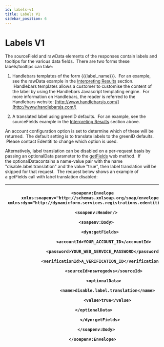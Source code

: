 ```yaml
---
id: labels-v1
title: Labels V1
sidebar_position: 6
---
```


# Labels V1

The sourceField and rawData elements of the responses contain labels and tooltips for the various data fields.  There are two forms these labels/tooltips can take: 

1. Handlebars templates of the form \{\{\{label\_name}}}.  For an example, see the rawData example in the [Interpreting Results](https://vixverify.atlassian.net/wiki/spaces/GREEN/pages/8880438/Interpreting+Results) section.  Handlebars templates allows a customer to customise the content of the label by using the Handlebars Javascript templating engine.  For more information on Handlebars, the reader is referred to the Handlebars website: [http://www.handlebarsjs.com/](http://www.handlebarsjs.com/)

2. A translated label using greenID defaults.  For an example, see the sourceFields example in the [Interpreting Results](https://vixverify.atlassian.net/wiki/spaces/GREEN/pages/8880438/Interpreting+Results) section above.

An account configuration option is set to determine which of these will be returned.  The default setting is to translate labels to the greenID defaults.  Please contact Edentiti to change which option is used.

Alternatively, label translation can be disabled on a per-request basis by passing an optionalData parameter to the [getFields](https://vixverify.atlassian.net/wiki/spaces/GREEN/pages/8880470/Web+Method+Details#WebMethodDetails-GetFields) web method.  If the optionalDatacontains a name-value pair with the name "disable.label.translation" and the value "true", then label translation will be skipped for that request.  The request below shows an example of a getFields call with label translation disabled:

| <p>`<soapenv:Envelope` `xmlns:soapenv="http://schemas.xmlsoap.org/soap/envelope/"` `xmlns:dyn="http://dynamicform.services.registrations.edentiti.com/">`</p><p>`   <soapenv:Header/>`</p><p>`   <soapenv:Body>`</p><p>`      <dyn:getFields>`</p><p>`         <accountId>YOUR_ACCOUNT_ID</accountId>`</p><p>`         <password>YOUR_WEB_SERVICE_PASSWORD</password>`</p><p>`         <verificationId>A_VERIFICATION_ID</verificationId>`</p><p>`         <sourceId>nswregodvs</sourceId>`</p><p>`         <optionalData>`</p><p>`            <name>disable.label.translation</name>`</p><p>`            <value>true</value>`</p><p>`         </optionalData>        `</p><p>`      </dyn:getFields>`</p><p>`   </soapenv:Body>`</p><p>`</soapenv:Envelope>`</p> |
| ----------------------------------------------------------------------------------------------------------------------------------------------------------------------------------------------------------------------------------------------------------------------------------------------------------------------------------------------------------------------------------------------------------------------------------------------------------------------------------------------------------------------------------------------------------------------------------------------------------------------------------------------------------------------------------------------------------------------------------------------------------------- |
